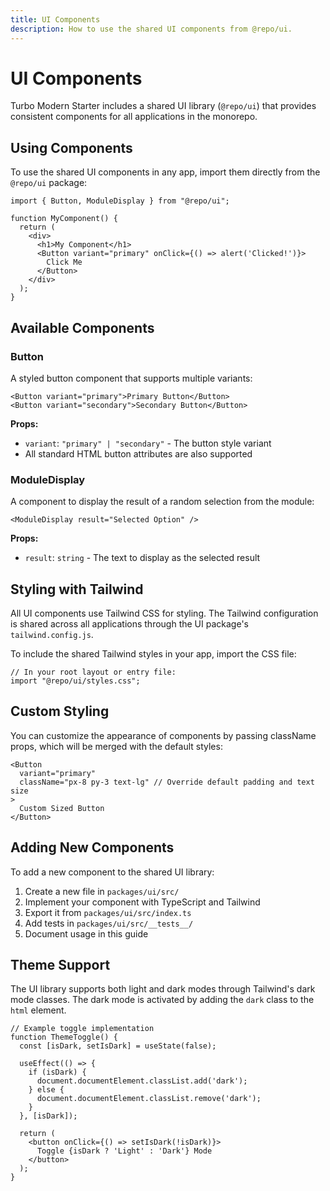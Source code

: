 ```yaml
---
title: UI Components
description: How to use the shared UI components from @repo/ui.
---
```


# UI Components

Turbo Modern Starter includes a shared UI library (`@repo/ui`) that provides consistent components for all applications in the monorepo.

## Using Components

To use the shared UI components in any app, import them directly from the `@repo/ui` package:

```tsx
import { Button, ModuleDisplay } from "@repo/ui";

function MyComponent() {
  return (
    <div>
      <h1>My Component</h1>
      <Button variant="primary" onClick={() => alert('Clicked!')}>
        Click Me
      </Button>
    </div>
  );
}
```

## Available Components

### Button

A styled button component that supports multiple variants:

```tsx
<Button variant="primary">Primary Button</Button>
<Button variant="secondary">Secondary Button</Button>
```

**Props:**
- `variant`: `"primary" | "secondary"` - The button style variant
- All standard HTML button attributes are also supported

### ModuleDisplay

A component to display the result of a random selection from the module:

```tsx
<ModuleDisplay result="Selected Option" />
```

**Props:**
- `result`: `string` - The text to display as the selected result

## Styling with Tailwind

All UI components use Tailwind CSS for styling. The Tailwind configuration is shared across all applications through the UI package's `tailwind.config.js`.

To include the shared Tailwind styles in your app, import the CSS file:

```tsx
// In your root layout or entry file:
import "@repo/ui/styles.css";
```

## Custom Styling

You can customize the appearance of components by passing className props, which will be merged with the default styles:

```tsx
<Button 
  variant="primary" 
  className="px-8 py-3 text-lg" // Override default padding and text size
>
  Custom Sized Button
</Button>
```

## Adding New Components

To add a new component to the shared UI library:

1. Create a new file in `packages/ui/src/`
2. Implement your component with TypeScript and Tailwind
3. Export it from `packages/ui/src/index.ts`
4. Add tests in `packages/ui/src/__tests__/`
5. Document usage in this guide

## Theme Support

The UI library supports both light and dark modes through Tailwind's dark mode classes. The dark mode is activated by adding the `dark` class to the `html` element.

```tsx
// Example toggle implementation
function ThemeToggle() {
  const [isDark, setIsDark] = useState(false);
  
  useEffect(() => {
    if (isDark) {
      document.documentElement.classList.add('dark');
    } else {
      document.documentElement.classList.remove('dark');
    }
  }, [isDark]);
  
  return (
    <button onClick={() => setIsDark(!isDark)}>
      Toggle {isDark ? 'Light' : 'Dark'} Mode
    </button>
  );
}
```